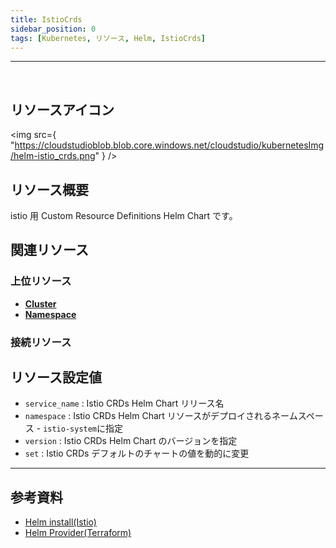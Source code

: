 ```yaml
---
title: IstioCrds
sidebar_position: 0
tags: [Kubernetes, リソース, Helm, IstioCrds]
---
```


<hr />
<br />

## リソースアイコン

<img
    src={
        "https://cloudstudioblob.blob.core.windows.net/cloudstudio/kubernetesImg/helm-istio_crds.png"
    }
/>

## リソース概要

istio 用 Custom Resource Definitions Helm Chart です。

## 関連リソース

### 上位リソース

-   [**Cluster**](https://docs.cstudio.app/ja/docs/resource/kubernetes/Base/Cluster)
-   [**Namespace**](https://docs.cstudio.app/ja/docs/resource/kubernetes/Core/Namespace)

### 接続リソース

## リソース設定値

-   `service_name` : Istio CRDs Helm Chart リリース名
-   `namespace` : Istio CRDs Helm Chart リソースがデプロイされるネームスペース - `istio-system`に指定
-   `version` : Istio CRDs Helm Chart のバージョンを指定
-   `set` : Istio CRDs デフォルトのチャートの値を動的に変更

---

## 参考資料

-   [Helm install(Istio)](https://istio.io/latest/docs/setup/install/helm/)
-   [Helm Provider(Terraform)](https://registry.terraform.io/providers/hashicorp/helm/latest/docs)

